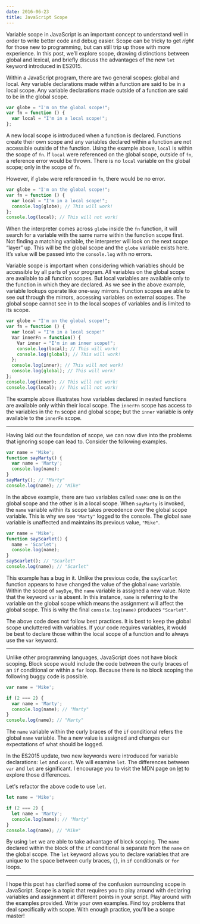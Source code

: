 ```yaml
---
date: 2016-06-23
title: JavaScript Scope
---
```


Variable scope in JavaScript is an important concept to understand well in order to write better code and debug easier. Scope can be tricky to get _right_ for those new to programming, but can still trip up those with more experience. In this post, we’ll explore scope, drawing distinctions between global and lexical, and briefly discuss the advantages of the new `let` keyword introduced in ES2015.

Within a JavaScript program, there are two general scopes: global and local. Any variable declarations made within a function are said to be in a local scope. Any variable declarations made outside of a function are said to be in the global scope.

```javascript
var globe = "I'm on the global scope!";
var fn = function () {
  var local = "I'm in a local scope!";
};
```

A new local scope is introduced when a function is declared. Functions create their own scope and any variables declared within a function are not accessible outside of the function. Using the example above, `local` is within the scope of `fn`. If `local` were referenced on the global scope, outside of `fn`, a reference error would be thrown. There is no `local` variable on the global scope; only in the scope of `fn`.

However, if `globe` were referenced in `fn`, there would be no error.

```javascript
var globe = "I'm on the global scope!";
var fn = function () {
  var local = "I'm in a local scope!";
  console.log(globe); // This will work!
};
console.log(local); // This will not work!
```

When the interpreter comes across `globe` inside the `fn` function, it will search for a variable with the same name within the function scope first. Not finding a matching variable, the interpreter will look on the next scope “layer” up. This will be the global scope and the `globe` variable exists here. It’s value will be passed into the `console.log` with no errors.

Variable scope is important when considering which variables should be accessible by all parts of your program. All variables on the global scope are available to all function scopes. But local variables are available only to the function in which they are declared. As we see in the above example, variable lookups operate like one-way mirrors. Function scopes are able to see out through the mirrors, accessing variables on external scopes. The global scope cannot see in to the local scopes of variables and is limited to its scope.

```javascript
var globe = "I'm on the global scope!";
var fn = function () {
  var local = "I'm in a local scope!"
  Var innerFn = function() {
    Var inner = "I'm in an inner scope!";
    console.log(local); // This will work!
    console.log(global); // This will work!
  };
  console.log(inner); // This will not work!
  console.log(global); // This will work!
};
console.log(inner); // This will not work!
console.log(local); // This will not work!
```

The example above illustrates how variables declared in nested functions are available only within their local scope. The `innerFn` scope has access to the variables in the `fn` scope and global scope; but the `inner` variable is only available to the `innerFn` scope.

---

Having laid out the foundation of scope, we can now dive into the problems that ignoring scope can lead to. Consider the following examples.

```javascript
var name = 'Mike';
function sayMarty() {
  var name = 'Marty';
  console.log(name);
}
sayMarty(); // "Marty"
console.log(name); // "Mike"
```

In the above example, there are two variables called `name`: one is on the global scope and the other is in a local scope. When `sayMarty` is invoked, the `name` variable within its scope takes precedence over the global scope variable. This is why we see `"Marty"` logged to the console. The global `name` variable is unaffected and maintains its previous value, `"Mike"`.

```javascript
var name = 'Mike';
function sayScarlet() {
  name = 'Scarlet';
  console.log(name);
}
sayScarlet(); // "Scarlet"
console.log(name); // "Scarlet"
```

This example has a bug in it. Unlike the previous code, the `sayScarlet` function appears to have changed the value of the global `name` variable. Within the scope of `sayBye`, the `name` variable is assigned a new value. Note that the keyword `var` is absent. In this instance, `name` is referring to the variable on the global scope which means the assignment will affect the global scope. This is why the final `console.log(name)` produces `"Scarlet"`.

The above code does not follow best practices. It is best to keep the global scope uncluttered with variables. If your code requires variables, it would be best to declare those within the local scope of a function and to always use the `var` keyword.

---

Unlike other programming languages, JavaScript does not have block scoping. Block scope would include the code between the curly braces of an `if` conditional or within a `for` loop. Because there is no block scoping the following buggy code is possible.

```javascript
var name = 'Mike';

if (2 === 2) {
  var name = 'Marty';
  console.log(name); // "Marty"
}
console.log(name); // "Marty"
```

The `name` variable within the curly braces of the `if` conditional refers the global `name` variable. The a new value is assigned and changes our expectations of what should be logged.

In the ES2015 update, two new keywords were introduced for variable declarations: `let` and `const`. We will examine `let`. The differences between `var` and `let` are significant. I encourage you to visit the MDN page on [let](https://developer.mozilla.org/en-US/docs/Web/JavaScript/Reference/Statements/let) to explore those differences.

Let's refactor the above code to use `let`.

```javascript
let name = 'Mike';

if (2 === 2) {
  let name = 'Marty';
  console.log(name); // "Marty"
}
console.log(name); // "Mike"
```

By using `let` we are able to take advantage of block scoping. The `name` declared within the block of the `if` conditional is separate from the `name` on the global scope. The `let` keyword allows you to declare variables that are unique to the space between curly braces, `{}`, in `if` conditionals or `for` loops.

---

I hope this post has clarified some of the confusion surrounding scope in JavaScript. Scope is a topic that requires you to play around with declaring variables and assignment at different points in your script. Play around with the examples provided. Write your own examples. Find toy problems that deal specifically with scope. With enough practice, you'll be a scope master!

